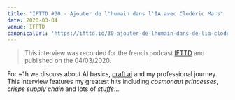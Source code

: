 ```yaml
---
title: "IFTTD #30 - Ajouter de l'humain dans l'IA avec Clodéric Mars"
date: 2020-03-04
venue: IFFTD
canonicalUrl: 'https://ifttd.io/30-ajouter-de-lhumain-dans-de-lia-cloderic-mars/'
---
```


> This interview was recorded for the french podcast [IFTTD](https://ifttd.io/)
> and published on the 04/03/2020.

For ~1h we discuss about AI basics, [craft ai](https://www.craft.ai) and my
professional journey. This interview features my greatest hits including
_cosmonaut princesses_, _crisps supply chain_ and lots of _stuffs_...

<Audio
  title="IFTTD #30 - Ajouter de l'humain dans l'IA avec Clodéric Mars"
  src="/content/2020-03-04-ifttd/2020-03-04-ifttd.mp3"
  href="https://ifttd.io/30-ajouter-de-lhumain-dans-de-lia-cloderic-mars/"
/>
